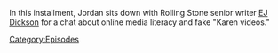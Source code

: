 {{DEFAULTSORT:
    #_EPISODE_0849:Chatting with EJ Dickson
}}{{Episode
    | title           = Chatting with EJ Dickson
    | caption         = Listen to this episode on [https://knowledgefight.libsyn.com/849-chatting-with-ej-dickson Libsyn] [https://open.spotify.com/episode/34PuKdvQDe47xfw18TutLt Spotify]
    | episodeNumber   = 849
    | length          = 00:57:31
    | airDate         = September 15, 2023
    | previousEpisode = [[848: The News Blitz]]
}}

{{Stub}}

In this installment, Jordan sits down with Rolling Stone senior writer [https://twitter.com/ejdickson EJ Dickson] for a chat about online media literacy and fake "Karen videos."

[[Category:Episodes]]
